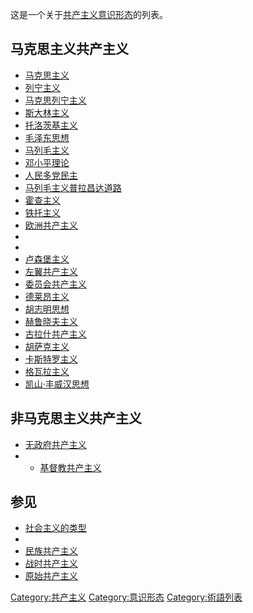 {{Communism sidebar}}
这是一个关于[[共产主义|共产主义]][[意识形态|意识形态]]的列表。

== 马克思主义共产主义 ==
*[[马克思主义|马克思主义]]
*[[列宁主义|列宁主义]]
*[[马克思列宁主义|马克思列宁主义]]
*[[斯大林主义|斯大林主义]]
*[[托洛茨基主义|托洛茨基主义]]
*[[毛泽东思想|毛泽东思想]]
*[[马列毛主义|马列毛主义]]
*[[邓小平理论|邓小平理论]]
*[[人民多党民主|人民多党民主]]
*[[马列毛主义普拉昌达道路|马列毛主义普拉昌达道路]]
*[[霍查主义|霍查主义]]
*[[铁托主义|铁托主义]]
*[[欧洲共产主义|欧洲共产主义]]
*{{le|自由意志马克思主义|Libertarian Marxism}}
*{{le|自治主义|Autonomism}}
*[[卢森堡主义|卢森堡主义]]
*[[左翼共产主义|左翼共产主义]]
*[[委员会共产主义|委员会共产主义]]
*[[德莱昂主义|德莱昂主义]]
*[[胡志明思想|胡志明思想]]
*[[赫鲁晓夫主义|赫鲁晓夫主义]]
*[[古拉什共产主义|古拉什共产主义]]
*[[胡萨克主义|胡萨克主义]]
*[[卡斯特罗主义|卡斯特罗主义]]
*[[格瓦拉主义|格瓦拉主义]]
*[[凯山·丰威汉思想|凯山·丰威汉思想]]

== 非马克思主义共产主义 ==
*[[无政府共产主义|无政府共产主义]]
*{{le|宗教共产主义|Religious communism}}
**[[基督教共产主义|基督教共产主义]]

== 参见 ==
*[[社会主义的类型|社会主义的类型]]
*{{le|世界共产主义|World communism}}
*[[民族共产主义|民族共产主义]]
*[[战时共产主义|战时共产主义]]
*[[原始共产主义|原始共产主义]]

[[Category:共产主义|Category:共产主义]]
[[Category:意识形态|Category:意识形态]]
[[Category:術語列表|Category:術語列表]]